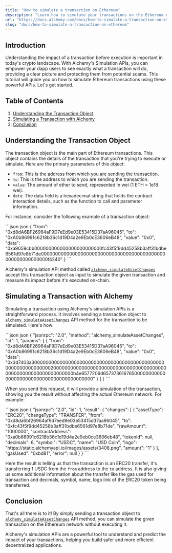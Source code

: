 ```yaml
---
title: "How to simulate a transaction on Ethereum"
description: "Learn how to simulate your transactions on the Ethereum network using Alchemy's Simulation APIs"
url: "https://docs.alchemy.com/docs/how-to-simulate-a-transaction-on-ethereum"
slug: "docs/how-to-simulate-a-transaction-on-ethereum"
---
```



## Introduction

Understanding the impact of a transaction before execution is important in today's crypto landscape. With Alchemy's Simulation APIs, you can empower your dapp users to see exactly what a transaction will do, providing a clear picture and protecting them from potential scams. This tutorial will guide you on how to simulate Ethereum transactions using these powerful APIs. Let's get started.

## Table of Contents

1. [Understanding the Transaction Object](#Understanding-the-Transaction-Object)
2. [Simulating a Transaction with Alchemy](#Simulating-a-Transaction-with-Alchemy)
3. [Conclusion](#conclusion)

## Understanding the Transaction Object

The transaction object is the main part of Ethereum transactions. This object contains the details of the transaction that you're trying to execute or simulate. Here are the primary parameters of this object:

* `from`: This is the address from which you are sending the transaction.
* `to`: This is the address to which you are sending the transaction.
* `value`: The amount of ether to send, represented in wei (1 ETH = 1e18 wei).
* `data`: The data field is a hexadecimal string that holds the contract interaction details, such as the function to call and parameter information.

For instance, consider the following example of a transaction object:

<CodeGroup>
  ```json json
  {
    "from": "0xd8dA6BF26964aF9D7eEd9e03E53415D37aA96045",
    "to": "0xA0b86991c6218b36c1d19D4a2e9Eb0cE3606eB48",
    "value": "0x0",
    "data": "0xa9059cbb000000000000000000000000fc43f5f9dd45258b3aff31bdbe6561d97e8b71de00000000000000000000000000000000000000000000000000000000000f4240"
  }
  ```
</CodeGroup>

Alchemy's simulation API method called [`alchemy_simulateAssetChanges`](/reference/alchemy-simulateassetchanges) accept this transaction object as input to simulate the given transaction and measure its impact before it's executed on-chain.

## Simulating a Transaction with Alchemy

Simulating a transaction using Alchemy's simulation APIs is a straightforward process. It involves sending a transaction object to [`alchemy_simulateAssetChanges`](/reference/alchemy-simulateassetchanges) API method for the transaction to be simulated. Here's how:

<CodeGroup>
  ```json json
  {
    "jsonrpc": "2.0",
    "method": "alchemy_simulateAssetChanges",
    "id": 1,
    "params": [
      {
        "from": "0xd8dA6BF26964aF9D7eEd9e03E53415D37aA96045",
        "to": "0xA0b86991c6218b36c1d19D4a2e9Eb0cE3606eB48",
        "value": "0x0",
        "data": "0x3d7403a30000000000000000000000000000000000000000000000000000000000000020000000000000000000000000000000000000000000000000000000000000000b4e6577206d657373616765000000000000000000000000000000000000000000"
      }
    ]
  }
  ```
</CodeGroup>

When you send this request, it will provide a simulation of the transaction, showing you the result without affecting the actual Ethereum network. For example:

<CodeGroup>
  ```json json
  {
    "jsonrpc": "2.0",
    "id": 1,
    "result": {
      "changes": [
        {
          "assetType": "ERC20",
          "changeType": "TRANSFER",
          "from": "0xd8da6bf26964af9d7eed9e03e53415d37aa96045",
          "to": "0xfc43f5f9dd45258b3aff31bdbe6561d97e8b71de",
          "rawAmount": "1000000",
          "contractAddress": "0xa0b86991c6218b36c1d19d4a2e9eb0ce3606eb48",
          "tokenId": null,
          "decimals": 6,
          "symbol": "USDC",
          "name": "USD Coin",
          "logo": "https://static.alchemyapi.io/images/assets/3408.png",
          "amount": "1"
        }
      ],
      "gasUsed": "0xbd81",
      "error": null
    }
  }
  ```
</CodeGroup>

Here the result is telling us that the transaction is an ERC20 transfer, it's transferring 1 USDC from the `from` address to the `to` address. It is also giving us some additional information about the transfer like the gas used for transaction and decimals, symbol, name, logo link of the ERC20 token being transferred.

## Conclusion

That's all there is to it! By simply sending a transaction object to [`alchemy_simulateAssetChanges`](/reference/alchemy-simulateassetchanges) API method, you can simulate the given transaction on the Ethereum network without executing it.

Alchemy's simulation APIs are a powerful tool to understand and predict the impact of your transactions, helping you build safer and more efficient decentralized applications.

